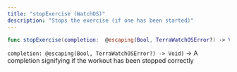 ```yaml
---
title: "stopExercise (WatchOS)"
description: "Stops the exercise (if one has been started)"
---
```

```swift swift
func stopExercise(completion:  @escaping(Bool, TerraWatchOSError?) -> Void)

```

`completion: @escaping(Bool, TerraWatchOSError?) -> Void)` -> A completion signifying if the workout has been stopped correctly



